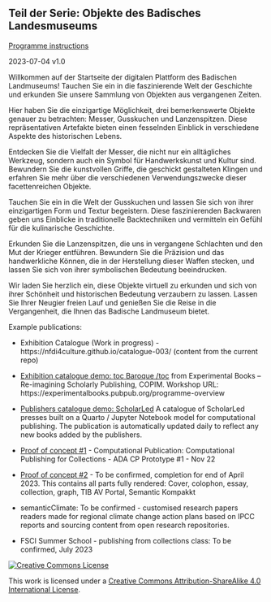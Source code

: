 ## Teil der Serie: Objekte des Badisches Landesmuseums

[Programme instructions](https://nfdi4culture.github.io/class-ADA-CP-pipeline/)

2023-07-04 v1.0

Willkommen auf der Startseite der digitalen Plattform des Badischen Landmuseums! Tauchen Sie ein in die faszinierende Welt der Geschichte und erkunden Sie unsere Sammlung von Objekten aus vergangenen Zeiten.

Hier haben Sie die einzigartige Möglichkeit, drei bemerkenswerte Objekte genauer zu betrachten: Messer, Gusskuchen und Lanzenspitzen. Diese repräsentativen Artefakte bieten einen fesselnden Einblick in verschiedene Aspekte des historischen Lebens.

Entdecken Sie die Vielfalt der Messer, die nicht nur ein alltägliches Werkzeug, sondern auch ein Symbol für Handwerkskunst und Kultur sind. Bewundern Sie die kunstvollen Griffe, die geschickt gestalteten Klingen und erfahren Sie mehr über die verschiedenen Verwendungszwecke dieser facettenreichen Objekte.

Tauchen Sie ein in die Welt der Gusskuchen und lassen Sie sich von ihrer einzigartigen Form und Textur begeistern. Diese faszinierenden Backwaren geben uns Einblicke in traditionelle Backtechniken und vermitteln ein Gefühl für die kulinarische Geschichte.

Erkunden Sie die Lanzenspitzen, die uns in vergangene Schlachten und den Mut der Krieger entführen. Bewundern Sie die Präzision und das handwerkliche Können, die in der Herstellung dieser Waffen stecken, und lassen Sie sich von ihrer symbolischen Bedeutung beeindrucken.

Wir laden Sie herzlich ein, diese Objekte virtuell zu erkunden und sich von ihrer Schönheit und historischen Bedeutung verzaubern zu lassen. Lassen Sie Ihrer Neugier freien Lauf und genießen Sie die Reise in die Vergangenheit, die Ihnen das Badische Landmuseum bietet.

Example publications: 

- Exhibition Catalogue (Work in progress) - https://nfdi4culture.github.io/catalogue-003/ (content from the current repo)

- [Exhibition catalogue demo: toc Baroque /toc](https://nfdi4culture.github.io/experimental-books-workshop/) from Experimental Books – Re-imagining Scholarly Publishing, COPIM. Workshop URL: https://experimentalbooks.pubpub.org/programme-overview

- [Publishers catalogue demo: ScholarLed](https://simonxix.github.io/scholarled_catalogue/) A catalogue of ScholarLed presses built on a Quarto / Jupyter Notebook model for computational publishing. The publication is automatically updated daily to reflect any new books added by the publishers.

- [Proof of concept #1](https://nfdi4culture.github.io/cp4c/) - Computational Publication: Computational Publishing for Collections - ADA CP Prototype #1 - Nov 22

- [Proof of concept #2](https://nfdi4culture.github.io/art_catalogue_test/) - To be confirmed, completion for end of April 2023. This contains all parts fully rendered: Cover, colophon, essay, collection, graph, TIB AV Portal, Semantic Kompakkt

- semanticClimate: To be confirmed - customised research papers readers made for regional climate change action plans based on IPCC reports and sourcing content from open research repositories.

- FSCI Summer School - publishing from collections class: To be confirmed, July 2023

<a rel="license" href="http://creativecommons.org/licenses/by-sa/4.0/"><img alt="Creative Commons License" style="border-width:0" src="https://i.creativecommons.org/l/by-sa/4.0/88x31.png" /></a>

This work is licensed under a <a rel="license" href="http://creativecommons.org/licenses/by-sa/4.0/">Creative Commons Attribution-ShareAlike 4.0 International License</a>.


